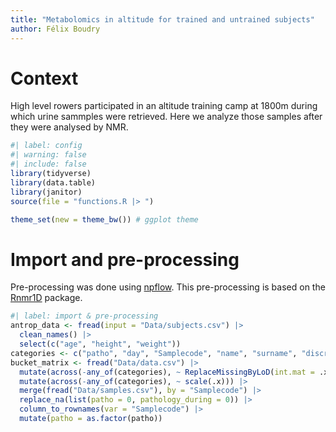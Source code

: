 ```yaml
---
title: "Metabolomics in altitude for trained and untrained subjects"
author: Félix Boudry
---
```


# Context

High level rowers participated in an altitude training camp at 1800m during which urine sammples were retrieved. Here we analyze those samples after they were analysed by NMR.

```r
#| label: config
#| warning: false
#| include: false
library(tidyverse)
library(data.table)
library(janitor)
source(file = "functions.R |> ")

theme_set(new = theme_bw()) # ggplot theme
```

# Import and pre-processing

Pre-processing was done using [npflow](https://nmrprocflow.org). This pre-processing is based on the [Rnmr1D](https://cran.r-project.org/web/packages/Rnmr1D/index.html) package.

```r
#| label: import & pre-processing
antrop_data <- fread(input = "Data/subjects.csv") |>
  clean_names() |>
  select(c("age", "height", "weight"))
categories <- c("patho", "day", "Samplecode", "name", "surname", "discriminant", "date", "quality", "pathology_during")
bucket_matrix <- fread("Data/data.csv") |>
  mutate(across(-any_of(categories), ~ ReplaceMissingByLoD(int.mat = .x))) |>
  mutate(across(-any_of(categories), ~ scale(.x))) |>
  merge(fread("Data/samples.csv"), by = "Samplecode") |>
  replace_na(list(patho = 0, pathology_during = 0)) |>
  column_to_rownames(var = "Samplecode") |>
  mutate(patho = as.factor(patho))
```